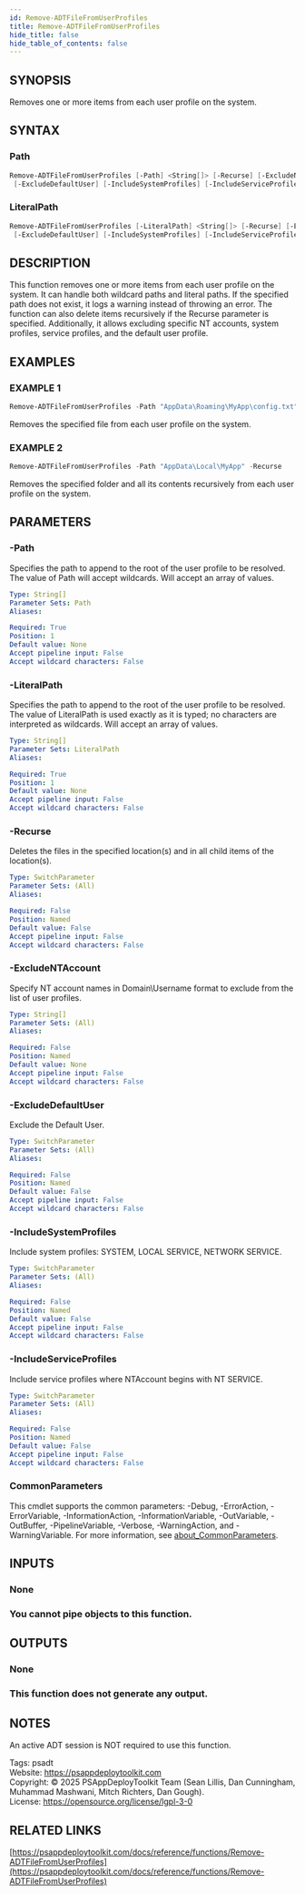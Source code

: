 ```yaml
---
id: Remove-ADTFileFromUserProfiles
title: Remove-ADTFileFromUserProfiles
hide_title: false
hide_table_of_contents: false
---
```


## SYNOPSIS

Removes one or more items from each user profile on the system.

## SYNTAX

### Path

```powershell
Remove-ADTFileFromUserProfiles [-Path] <String[]> [-Recurse] [-ExcludeNTAccount <String[]>]
 [-ExcludeDefaultUser] [-IncludeSystemProfiles] [-IncludeServiceProfiles] [<CommonParameters>]
```

### LiteralPath

```powershell
Remove-ADTFileFromUserProfiles [-LiteralPath] <String[]> [-Recurse] [-ExcludeNTAccount <String[]>]
 [-ExcludeDefaultUser] [-IncludeSystemProfiles] [-IncludeServiceProfiles] [<CommonParameters>]
```

## DESCRIPTION

This function removes one or more items from each user profile on the system.
It can handle both wildcard paths and literal paths.
If the specified path does not exist, it logs a warning instead of throwing an error.
The function can also delete items recursively if the Recurse parameter is specified.
Additionally, it allows excluding specific NT accounts, system profiles, service profiles, and the default user profile.

## EXAMPLES

### EXAMPLE 1

```powershell
Remove-ADTFileFromUserProfiles -Path "AppData\Roaming\MyApp\config.txt"
```

Removes the specified file from each user profile on the system.

### EXAMPLE 2

```powershell
Remove-ADTFileFromUserProfiles -Path "AppData\Local\MyApp" -Recurse
```

Removes the specified folder and all its contents recursively from each user profile on the system.

## PARAMETERS

### -Path

Specifies the path to append to the root of the user profile to be resolved.
The value of Path will accept wildcards.
Will accept an array of values.

```yaml
Type: String[]
Parameter Sets: Path
Aliases:

Required: True
Position: 1
Default value: None
Accept pipeline input: False
Accept wildcard characters: False
```

### -LiteralPath

Specifies the path to append to the root of the user profile to be resolved.
The value of LiteralPath is used exactly as it is typed; no characters are interpreted as wildcards.
Will accept an array of values.

```yaml
Type: String[]
Parameter Sets: LiteralPath
Aliases:

Required: True
Position: 1
Default value: None
Accept pipeline input: False
Accept wildcard characters: False
```

### -Recurse

Deletes the files in the specified location(s) and in all child items of the location(s).

```yaml
Type: SwitchParameter
Parameter Sets: (All)
Aliases:

Required: False
Position: Named
Default value: False
Accept pipeline input: False
Accept wildcard characters: False
```

### -ExcludeNTAccount

Specify NT account names in Domain\Username format to exclude from the list of user profiles.

```yaml
Type: String[]
Parameter Sets: (All)
Aliases:

Required: False
Position: Named
Default value: None
Accept pipeline input: False
Accept wildcard characters: False
```

### -ExcludeDefaultUser

Exclude the Default User.

```yaml
Type: SwitchParameter
Parameter Sets: (All)
Aliases:

Required: False
Position: Named
Default value: False
Accept pipeline input: False
Accept wildcard characters: False
```

### -IncludeSystemProfiles

Include system profiles: SYSTEM, LOCAL SERVICE, NETWORK SERVICE.

```yaml
Type: SwitchParameter
Parameter Sets: (All)
Aliases:

Required: False
Position: Named
Default value: False
Accept pipeline input: False
Accept wildcard characters: False
```

### -IncludeServiceProfiles

Include service profiles where NTAccount begins with NT SERVICE.

```yaml
Type: SwitchParameter
Parameter Sets: (All)
Aliases:

Required: False
Position: Named
Default value: False
Accept pipeline input: False
Accept wildcard characters: False
```

### CommonParameters

This cmdlet supports the common parameters: -Debug, -ErrorAction, -ErrorVariable, -InformationAction, -InformationVariable, -OutVariable, -OutBuffer, -PipelineVariable, -Verbose, -WarningAction, and -WarningVariable. For more information, see [about_CommonParameters](http://go.microsoft.com/fwlink/?LinkID=113216).

## INPUTS

### None

### You cannot pipe objects to this function.
## OUTPUTS

### None

### This function does not generate any output.
## NOTES
An active ADT session is NOT required to use this function.

Tags: psadt<br />
Website: https://psappdeploytoolkit.com<br />
Copyright: © 2025 PSAppDeployToolkit Team (Sean Lillis, Dan Cunningham, Muhammad Mashwani, Mitch Richters, Dan Gough).<br />
License: https://opensource.org/license/lgpl-3-0

## RELATED LINKS

[https://psappdeploytoolkit.com/docs/reference/functions/Remove-ADTFileFromUserProfiles](https://psappdeploytoolkit.com/docs/reference/functions/Remove-ADTFileFromUserProfiles)
